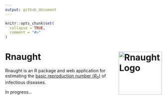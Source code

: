 ```yaml
---
output: github_document
---
```


<!-- README.md is generated from README.Rmd. Please edit that file. -->

```r
knitr::opts_chunk$set(
  collapse = TRUE,
  comment = "#>"
)
```

# Rnaught <a href="https://MI2YorkU.github.io/Rnaught"><img src="man/figures/logo.svg" align="right" height="139" alt="Rnaught Logo"></a>

Rnaught is an R package and web application for estimating the
[basic reproduction number (_R_~0~)](
https://en.wikipedia.org/wiki/Basic_reproduction_number) of infectious diseases.

In progress...
